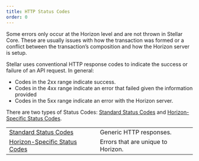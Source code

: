 ```yaml
---
title: HTTP Status Codes
order: 0
---
```



Some errors only occur at the Horizon level and are not thrown in Stellar Core. These are usually issues with how the transaction was formed or a conflict between the transaction’s composition and how the Horizon server is setup.

Stellar uses conventional HTTP response codes to indicate the success or failure of an API request. In general:

- Codes in the 2xx range indicate success.
- Codes in the 4xx range indicate an error that failed given the information provided
- Codes in the 5xx range indicate an error with the Horizon server.

There are two types of Status Codes: [Standard Status Codes](./standard.mdx) and [Horizon-Specific Status Codes](./horizon-specific/index.mdx).

<MethodTable title="HTTP Status Code Types">


|  |  |
| --- | --- |
| [Standard Status Codes](./standard.mdx) | Generic HTTP responses. |
| [Horizon-Specific Status Codes](./horizon-specific/index.mdx) | Errors that are unique to Horizon. |

</MethodTable>

